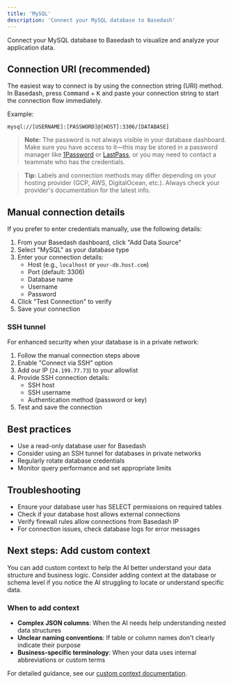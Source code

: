 ```yaml
---
title: 'MySQL'
description: 'Connect your MySQL database to Basedash'
---
```


Connect your MySQL database to Basedash to visualize and analyze your application data.

## Connection URI (recommended)

The easiest way to connect is by using the connection string (URI) method. In Basedash, press <kbd>Command</kbd> + <kbd>K</kbd> and paste your connection string to start the connection flow immediately.

Example:
```
mysql://[USERNAME]:[PASSWORD]@[HOST]:3306/[DATABASE]
```

> **Note:** The password is not always visible in your database dashboard. Make sure you have access to it—this may be stored in a password manager like [1Password](https://1password.com/) or [LastPass](https://www.lastpass.com/), or you may need to contact a teammate who has the credentials.

> **Tip:** Labels and connection methods may differ depending on your hosting provider (GCP, AWS, DigitalOcean, etc.). Always check your provider's documentation for the latest info.

## Manual connection details

If you prefer to enter credentials manually, use the following details:

1. From your Basedash dashboard, click "Add Data Source"
2. Select "MySQL" as your database type
3. Enter your connection details:
   - Host (e.g., `localhost` or `your-db.host.com`)
   - Port (default: 3306)
   - Database name
   - Username
   - Password
4. Click "Test Connection" to verify
5. Save your connection

### SSH tunnel
For enhanced security when your database is in a private network:
1. Follow the manual connection steps above
2. Enable "Connect via SSH" option
3. Add our IP (`24.199.77.73`) to your allowlist
4. Provide SSH connection details:
   - SSH host
   - SSH username
   - Authentication method (password or key)
5. Test and save the connection

## Best practices
- Use a read-only database user for Basedash
- Consider using an SSH tunnel for databases in private networks
- Regularly rotate database credentials
- Monitor query performance and set appropriate limits

## Troubleshooting
- Ensure your database user has SELECT permissions on required tables
- Check if your database host allows external connections
- Verify firewall rules allow connections from Basedash IP
- For connection issues, check database logs for error messages

## Next steps: Add custom context

You can add custom context to help the AI better understand your data structure and business logic. Consider adding context at the database or schema level if you notice the AI struggling to locate or understand specific data.

### When to add context
- **Complex JSON columns**: When the AI needs help understanding nested data structures
- **Unclear naming conventions**: If table or column names don't clearly indicate their purpose
- **Business-specific terminology**: When your data uses internal abbreviations or custom terms

For detailed guidance, see our [custom context documentation](/features/custom-context).
